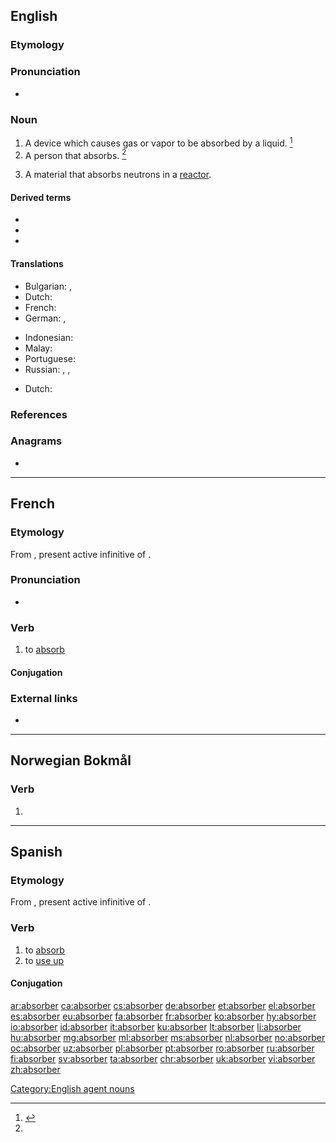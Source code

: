 {{also|Absorber}}
==English==

===Etymology===
{{suffix|absorb|er|id2=agent noun|lang=en}}

===Pronunciation===
* {{a|US}} {{IPA|/əbˈsɔɹ.bɚ/|/əbˈzɔɹ.bɚ/|/æbˈsɔɹ.bɚ/|/æbˈzɔɹ.bɚ/|lang=en}}

===Noun===
{{wikipedia}}
{{en-noun}}

# A device which causes gas or vapor to be absorbed by a liquid. {{defdate|First attested in the mid 19<sup>th</sup> century.}}<ref name=SOED>{{R:SOED5|page=9}}</ref>
# A person that absorbs. {{defdate|First attested in the mid 19<sup>th</sup> century.}}<ref name=SOED/>
# {{lb|en|nuclear physics}} A material that absorbs neutrons in a [[reactor]].

====Derived terms====
* {{l|en|absorberman}}
* {{l|en|superabsorber}}
* {{l|en|shock absorber}}

====Translations====
{{trans-top|one who, or that which, absorbs}}
* Bulgarian: {{t|bg|абсорбе́нт|m}}, {{t|bg|абсо́рбер|m}}
* Dutch: {{t|nl|absorptiemiddel|n}}
* French: {{t+|fr|absorbant|m}}
* German: {{t|de|Absorber|m}}, {{t|de|Augsauger|m}}
{{trans-mid}}
* Indonesian: {{t+|id|penyerap}}
* Malay: {{t|ms|penyerap}}
* Portuguese: {{t+|pt|absorvedor|m}}
* Russian: {{t+|ru|абсо́рбер|m}}, {{t+|ru|абсорбе́нт|m}}, {{t+|ru|поглоти́тель|m}}
{{trans-bottom}}

{{trans-top|absorber of neutrons}}
* Dutch: {{t|nl|neutronenvanger|m}}
{{trans-bottom}}

===References===
<references/>

===Anagrams===
* {{l|en|reabsorb}}

[[Category:English agent nouns]]

----

==French==

===Etymology===
From {{etyl|la|fr}} {{m|la|absorbēre}}, present active infinitive of {{m|la|absorbeō||absorb}}.

===Pronunciation===
* {{audio|Fr-absorber.ogg|Audio|lang=fr}}

===Verb===
{{fr-verb}}

# to [[absorb]]

====Conjugation====
{{fr-conj-auto}}

===External links===
* {{R:TLFi}}

----

==Norwegian Bokmål==

===Verb===
{{head|nb|verb form}}

# {{inflection of|absorbere||imp|lang=nb}}

----

==Spanish==

===Etymology===
From {{etyl|la|es}} {{m|la|absorbēre}}, present active infinitive of {{m|la|absorbeō||absorb}}.

===Verb===
{{es-verb|absorb|er}}

# to [[absorb]]
# to [[use up]]

====Conjugation====
{{es-conj-er|absorb}}

[[ar:absorber]]
[[ca:absorber]]
[[cs:absorber]]
[[de:absorber]]
[[et:absorber]]
[[el:absorber]]
[[es:absorber]]
[[eu:absorber]]
[[fa:absorber]]
[[fr:absorber]]
[[ko:absorber]]
[[hy:absorber]]
[[io:absorber]]
[[id:absorber]]
[[it:absorber]]
[[ku:absorber]]
[[lt:absorber]]
[[li:absorber]]
[[hu:absorber]]
[[mg:absorber]]
[[ml:absorber]]
[[ms:absorber]]
[[nl:absorber]]
[[no:absorber]]
[[oc:absorber]]
[[uz:absorber]]
[[pl:absorber]]
[[pt:absorber]]
[[ro:absorber]]
[[ru:absorber]]
[[fi:absorber]]
[[sv:absorber]]
[[ta:absorber]]
[[chr:absorber]]
[[uk:absorber]]
[[vi:absorber]]
[[zh:absorber]]
